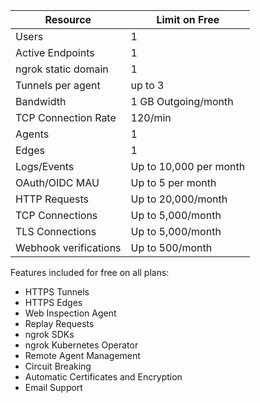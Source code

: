 | Resource              | Limit on Free          |
| --------------------- | ---------------------- |
| Users                 | 1                      |
| Active Endpoints  | 1                      |
| ngrok static domain   | 1                      |
| Tunnels per agent     | up to 3                |
| Bandwidth             | 1 GB Outgoing/month    |
| TCP Connection Rate   | 120/min                |
| Agents                | 1                      |
| Edges                 | 1                      |
| Logs/Events           | Up to 10,000 per month |
| OAuth/OIDC MAU        | Up to 5 per month      |
| HTTP Requests         | Up to 20,000/month     |
| TCP Connections       | Up to 5,000/month      |
| TLS Connections       | Up to 5,000/month      |
| Webhook verifications | Up to 500/month        |

Features included for free on all plans:

- HTTPS Tunnels
- HTTPS Edges
- Web Inspection Agent
- Replay Requests
- ngrok SDKs
- ngrok Kubernetes Operator
- Remote Agent Management
- Circuit Breaking
- Automatic Certificates and Encryption
- Email Support
